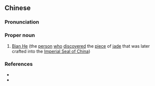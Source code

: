 ==Chinese==
{{zh-forms}}

===Pronunciation===
{{zh-pron
|m=Biàn Hé
|cat=pn
}}

===Proper noun===
{{zh-proper noun}}

# [[w:Bian He|Bian He]] (the [[person]] [[who]] [[discovered]] the [[piece]] of [[jade]] that was later crafted into the [[w:Imperial Seal of China|Imperial Seal of China]])

===References===
* {{pedialite|He Shi Bi}}
* {{pedialite|Imperial Seal of China}}
